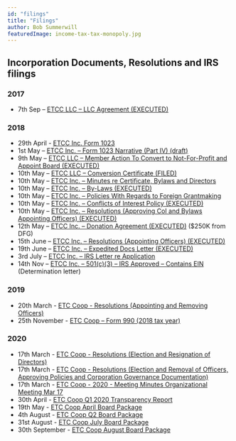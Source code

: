 ```yaml
---
id: "filings"
title: "Filings"
author: Bob Summerwill
featuredImage: income-tax-tax-monopoly.jpg
---
```



## Incorporation Documents, Resolutions and IRS filings

### 2017

* 7th Sep – [ETCC LLC – LLC Agreement (EXECUTED)](/ETCC-LLC-LLC-Agreement-EXECUTED.pdf)

### 2018

* 29th April - [ETCC Inc. Form 1023](/ETCC-Inc-Form-1023.pdf)
* 1st May – [ETCC Inc. – Form 1023 Narrative (Part IV) (draft)](/ETCC-Form-1023-Narrative-Part-IV-ETCC-draft-05-01-18.docx)
* 9th May – [ETCC LLC – Member Action To Convert to Not-For-Profit and Appoint Board (EXECUTED)](/ETCC-Member-Action-To-Convert-to-Not-For-Profit-EXECUTED.pdf)
* 10th May – [ETCC LLC – Conversion Certificate (FILED)](/ETCC-LLC-Conversion-Certificate-FILED.pdf)
* 10th May – [ETCC Inc. – Minutes re Certificate, Bylaws and Directors](/ETCC-Inc-Minutes-re-Certificate-Bylaws-and-Directors.pdf)
* 10th May – [ETCC Inc. – By-Laws (EXECUTED)](/ETCC-Inc.-By-Laws-EXECUTED-05-10-18.pdf)
* 10th May – [ETCC Inc. – Policies With Regards to Foreign Grantmaking](/ETCC-Inc-Policies-With-Regards-to-Foreign-Grantmaking.pdf)
* 10th May – [ETCC Inc. – Conflicts of Interest Policy (EXECUTED)](/ETCC-Inc-Conflicts-of-Interest-Policy-EXECUTED.pdf)
* 10th May – [ETCC Inc. – Resolutions (Approving CoI and Bylaws Appointing Officers) (EXECUTED)](/ETCC-Inc-Resolutions-Approving-CoI-and-Bylaws-Appointing-Officers-EXECUTED.pdf)
* 12th May – [ETCC Inc. – Donation Agreement (EXECUTED)](/ETCC-Inc-Donation-Agreement-EXECUTED.pdf) ($250K from DFG)
* 15th June – [ETCC Inc. – Resolutions (Appointing Officers) (EXECUTED)](/ETCC-Inc-Resolutions-Appointing-Officers-EXECUTED.pdf)
* 19th June – [ETCC Inc. – Expedited Docs Letter (EXECUTED)](/ETCC-Inc-Expedited-Docs-Letter-EXECUTED.pdf)
* 3rd July – [ETCC Inc. – IRS Letter re Application](/ETCC-Inc-IRS-Letter-re-Application.pdf)
* 14th Nov – [ETCC Inc. – 501(c)(3) – IRS Approved – Contains EIN](/ETC-Cooperative-501c3-IRS-Approved-Contains-EIN.pdf) (Determination letter)

### 2019

* 20th March - [ETC Coop - Resolutions (Appointing and Removing Officers)](/ETCC-Inc-Resolutions-Appointing-and-Removing-Officers-Executed.pdf)
* 25th November - [ETC Coop – Form 990 (2018 tax year)](../ETC-Coop-2018-Form-990.pdf)

### 2020

* 17th March - [ETC Coop - Resolutions (Election and Resignation of Directors)](/ETC-Coop-2020-Resolutions-Election-and-Removal-of-Directors.pdf)
* 17th March - [ETC Coop - Resolutions (Election and Removal of Officers, Approving Policies and Corporation Governance Documentation)](/ETC-Coop-2020-Resolutions-Election-and-Removal-of-Officers-Approving-Policies-and-Corporation-Governance-Documentation.pdf)
* 17th March - [ETC Coop - 2020 - Meeting Minutes Organizational Meeting Mar 17](/ETC-Coop-2020-Meeting_Minutes_Organizational_meeting_March_17_signed.pdf)
* 30th April - [ETC Coop Q1 2020 Transparency Report](/ETC-Coop-Q1-2020-Transparency-Report.pdf)
* 19th May - [ETC Coop April Board Package](/ETC-Coop-Board-Package-April-2020.pdf)
* 4th August - [ETC Coop Q2 Board Package](/ETC-Coop-Q2-2020-Board-Package.pdf)
* 31st August - [ETC Coop July Board Package](/ETC-Coop-July-2020-Board-Package.pdf)
* 30th September - [ETC Coop August Board Package](/ETC-Coop-August-2020-Board-Package.pdf)
